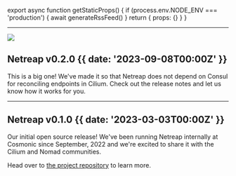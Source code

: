 
export async function getStaticProps() {
  if (process.env.NODE_ENV === 'production') {
    await generateRssFeed()
  }
  return { props: {} }
}

---

![](@/images/cilium_endpoints.png)
## Netreap v0.2.0 {{ date: '2023-09-08T00:00Z' }}
This is a big one! We've made it so that Netreap does not depend on Consul for
reconciling endpoints in Cilium. Check out the release notes and let us know
how it works for you.

---

## Netreap v0.1.0 {{  date: '2023-03-03T00:00Z' }}
Our initial open source release! We've been running Netreap internally at
Cosmonic since September, 2022 and we're excited to share it with the Cilium
and Nomad communities.

Head over to [the project repository](https://github.com/cosmonic/netreap) to learn more.
